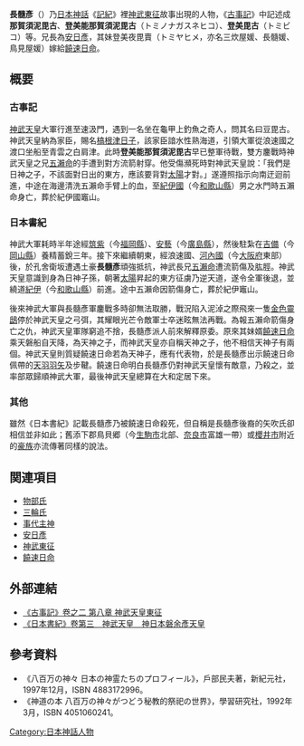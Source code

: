 '''長髓彥'''（{{lang-ja|ナガスネヒコ}}）乃[[日本神話|日本神話]]《[[記紀|記紀]]》裡[[神武東征|神武東征]]故事出現的人物，《[[古事記|古事記]]》中記述成'''那賀須泥毘古'''、'''登美能那賀須泥毘古'''（{{ja}}トミノナガスネヒコ）、'''登美毘古'''（{{ja}}トミビコ）等。兄長為[[安日彥|安日彥]]，其妹登美夜毘賣（{{ja}}トミヤヒメ，亦名三炊屋媛、長髓媛、鳥見屋媛）嫁給[[饒速日命|饒速日命]]。

== 概要 ==
=== 古事記 ===
[[神武天皇|神武天皇]]大軍行進至速汲門，遇到一名坐在龜甲上釣魚之奇人，問其名曰豆毘古。神武天皇納為家臣，賜名[[槁根津彥|槁根津日子]]，該家臣諳水性熟海道，引領大軍從浪速國之渡口坐船至青雲之白肩津。此時'''登美能那賀須泥毘古'''早已整軍待戰，雙方鏖戰時神武天皇之兄[[五瀨命|五瀨命]]的手遭到對方流箭射穿。他受傷瀕死時對神武天皇說：「我們是日神之子，不該面對日出的東方，應該要背對[[太陽|太陽]]才對。」遂遵照指示向南迂迴前進，中途在海邊清洗五瀨命手臂上的血，至[[紀伊國|紀伊國]]（今[[和歌山縣|和歌山縣]]）男之水門時五瀨命身亡，葬於紀伊國竈山。

=== 日本書紀 ===
神武大軍耗時半年途經[[筑紫國|筑紫]]（今[[福岡縣|福岡縣]]）、[[安藝國|安藝]]（今[[廣島縣|廣島縣]]），然後駐紮在[[吉備國|吉備]]（今[[岡山縣|岡山縣]]）養精蓄銳三年。接下來繼續朝東，經浪速國、[[河內國|河內國]]（今[[大阪府|大阪府]]東部）後，於孔舍衛坂遭遇土豪'''長髓彥'''頑強抵抗，神武長兄[[五瀨命|五瀨命]]遭流箭傷及肱脛。神武天皇意識到身為日神子孫，朝著[[太陽|太陽]]昇起的東方征虜乃逆天道，遂令全軍後退，並繞道[[紀伊國|紀伊]]（今[[和歌山縣|和歌山縣]]）前進。途中五瀨命因箭傷身亡，葬於紀伊竈山。

後來神武大軍與長髓彥軍鏖戰多時卻無法取勝，戰況陷入泥淖之際飛來一隻[[金鵄|金色靈鴟]]停於神武天皇之弓弭，其耀眼光芒令敵軍士卒迷眩無法再戰。為報五瀨命箭傷身亡之仇，神武天皇軍隊窮追不捨，長髓彥派人前來解釋原委。原來其妹婿[[饒速日命|饒速日命]]乘天磐船自天降，為天神之子，而神武天皇亦自稱天神之子，他不相信天神子有兩個。神武天皇則質疑饒速日命若為天神子，應有代表物，於是長髓彥出示饒速日命佩帶的[[天羽羽矢|天羽羽矢]]及步鞬。饒速日命明白長髓彥仍對神武天皇懷有敵意，乃殺之，並率部眾歸順神武大軍，最後神武天皇總算在大和定居下來。

=== 其他 ===
雖然《日本書紀》記載長髓彥乃被饒速日命殺死，但自稱是長髓彥後裔的矢吹氏卻相信並非如此；舊添下郡鳥貝郷（今[[生駒市|生駒市]]北部、[[奈良市|奈良市]]富雄一帶）或[[櫻井市|櫻井市]]附近的[[豪族|豪族]]亦流傳著同樣的說法。

== 関連項目 ==
* [[物部氏|物部氏]]
* [[三輪氏|三輪氏]]
* [[事代主神|事代主神]]
* [[安日彥|安日彥]]
* [[神武東征|神武東征]]
* [[饒速日命|饒速日命]]

== 外部連結 ==
* [https://web.archive.org/web/20120202043705/http://miko.org/~uraki/kuon/furu/text/kojiki/08.htm 《古事記》卷之二  第八章  神武天皇東征]
* [http://miko.org/~uraki/kuon/furu/text/syoki/syoki03.htm 《日本書紀》卷第三　神武天皇　神日本磐余彥天皇]

== 參考資料 ==
* 《八百万の神々 日本の神霊たちのプロフィール》，戶部民夫著，新紀元社，1997年12月，ISBN 4883172996。
* 《神道の本 八百万の神々がつどう秘教的祭祀の世界》，學習研究社，1992年3月，ISBN 4051060241。
{{Reflist}}

[[Category:日本神話人物|Category:日本神話人物]]